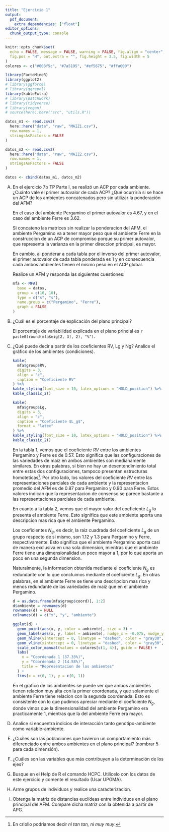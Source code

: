 ```yaml
---
title: "Ejercicio 1"
output: 
  pdf_document:
    extra_dependencies: ["float"]
editor_options: 
  chunk_output_type: console
---
```


```r
knitr::opts_chunk$set(
  echo = FALSE, message = FALSE, warning = FALSE, fig.align = "center",
  fig.pos = "H", out.extra = "", fig.height = 3.5, fig.width = 5
)
colores <- c("#003f5c", "#7a5195", "#ef5675", "#ffa600")
```

```r
library(FactoMineR)
library(ggplot2)
# library(ggforce)
# library(ggrepel)
library(kableExtra)
# library(patchwork)
# library(tidyverse)
# library(vegan)
# source(here::here("src", "utils.R"))
```

```r
datos_m1 <- read.csv2(
  here::here("data", "raw", "MAIZ1.csv"), 
  row.names = 1, 
  stringsAsFactors = FALSE
)

datos_m2 <- read.csv2(
  here::here("data", "raw", "MAIZ2.csv"), 
  row.names = 1, 
  stringsAsFactors = FALSE
)

datos <- cbind(datos_m1, datos_m2)
```

A) En el ejercicio 7b TP Parte I, se realizó un ACP por cada ambiente. ¿Cuánto 
vale el primer autovalor de cada ACP? ¿Qué ocurriría si se hace un ACP de los 
ambientes concatenados pero sin utilizar la ponderación del AFM?
    
    En el caso del ambiente Pergamino el primer autovalor es 4.67, y en el caso 
    del ambiente Ferre es 3.62.

    Si concateno las matrices sin realizar la ponderacion del AFM, el ambiente
    Pergamino va a tener mayor peso que el ambiente Ferre en la construccion de
    un ACP de compromiso porque su primer autovalor, que representa la varianza
    en la primer direccion principal, es mayor.
    
    En cambio, al ponderar a cada tabla por el inverso del primer autovalor, 
    el primer autovalor de cada tabla ponderada es 1 y en consecuencia cada
    ambos ambientes tienen el mismo peso en el ACP global.
    
    Realice un AFM y responda las siguientes cuestiones: 
  

    ```r
    mfa <- MFA(
      base = datos, 
      group = c(10, 10), 
      type = c("s", "s"), 
      name.group = c("Pergamino", "Ferre"),
      graph = FALSE
    )
    ```  
    
A) ¿Cuál es el porcentaje de explicación del plano principal? 

    El porcentaje de variabilidad explicada en el plano princial es 
    `r paste0(round(mfa$eig[2, 3], 2), "%")`.

A) ¿Qué puede decir a partir de los coeficientes RV, Lg y Ng? Analice el gráfico 
de los ambientes (condiciones). 

    ```r
    kable(
      mfa$group$RV, 
      digits = 3,
      align = "c",
      caption = "Coeficiente RV"
    ) %>% 
    kable_styling(font_size = 10, latex_options = "HOLD_position") %>% 
    kable_classic_2() 
    ```

    ```r
    kable(
      mfa$group$Lg, 
      digits = 3,
      align = "c",
      caption = "Coeficiente $L_g$",
      format = "latex"
    ) %>% 
    kable_styling(font_size = 10, latex_options = "HOLD_position") %>% 
    kable_classic_2() 
    ```

    En la tabla 1, vemos que el coeficiente $RV$ entre los ambientes Pergamino
    y Ferre es de 0.57. Esto significa que las configuraciones de las variedades
    de maiz en ambos ambientes son medianamente similares. En otras palabras,
    si bien no hay un desentendimiento total entre estas dos configuraciones,
    tampoco presentan estructuras homoteticas^[En criollo podriamos decir _ni tan tan, ni muy muy_.].
    Por otro lado, los valores del coeficiente $RV$ entre las representaciones
    parciales de cada ambiente y la representacion promedio del AFM es de
    0.87  para Pergamino y 0.90 para Ferre. Estos valores indican que la 
    representacion de consenso se parece bastante a las representaciones
    parciales de cada ambiente.

    En cuanto a la tabla 2, vemos que el mayor valor del coeficiente $L_g$ lo 
    presenta el ambiente Ferre. Esto significa que este ambiente aporta una 
    descripcion mas rica que el ambiente Pergamino.
    
    Los coeficientes $N_g$, es decir, la raiz cuadrada del coeficiente $L_g$
    de un grupo respecto de si mismo, son 1.12 y 1.3 para Pergamino y Ferre,
    respectivamente. Esto significa que el ambiente Pergamino aporta casi de
    manera exclusiva en una sola dimension, mientras que el ambiente Ferre 
    tiene una dimensionalidad un poco mayor a 1, por lo que aporta un poco
    en una segunda dimension.
    
    Naturalmente, la informacion obtenida mediante el coeficiente $N_g$ es 
    redundante con lo que concluimos mediante el coeficiente $L_g$. En otras
    palabras, en el ambiente Ferre se tiene una descripcion mas rica y 
    menos redundante de las variedades de maiz que en el ambiente Pergamino. 
    
    ```r
    d = as.data.frame(mfa$group$coord)[, 1:2]
    d$ambiente = rownames(d)
    rownames(d) = NULL
    colnames(d) = c("x", "y", "ambiente")
    
    ggplot(d) +
      geom_point(aes(x, y, color = ambiente), size = 3) + 
      geom_label(aes(x, y, label = ambiente), nudge_x = -0.075, nudge_y = -0.075) + 
      geom_hline(yintercept = 0, linetype = "dashed", color = "gray30", alpha = 0.5) +
      geom_vline(xintercept = 0, linetype = "dashed", color = "gray30", alpha = 0.5) +
      scale_color_manual(values = colores[c(1, 4)], guide = FALSE) + 
      labs(
        x = "Coordenada 1 (37.33%)",
        y = "Coordenada 2 (14.58%)",
        title = "Representacion de los ambientes"
      ) +
      lims(x = c(0, 1), y = c(0, 1))
    ```
    
    En el grafico de los ambientes se puede ver que ambos ambientes tienen
    relacion muy alta con la primer coordenada, y que solamente el ambiente
    Ferre tiene relacion con la segunda coordenada. Esto es consistente con lo
    que pudimos apreciar mediante el coeficiente $N_g$, donde vimos que la 
    dimensionalidad del ambiente Pergamino era practicamente 1, mientras que 
    la del ambiente Ferre era mayor.

    
A) Analice si encuentra indicios de interacción tanto genotipo-ambiente como 
variable-ambiente. 



A) ¿Cuáles son las poblaciones que tuvieron un comportamiento más diferenciado 
entre ambos ambientes en el plano principal? (nombrar 5 para cada dimensión). 


A) ¿Cuáles son las variables que más contribuyen a la determinación de los ejes? 


A) Busque en el Help de R el comando HCPC. Utilícelo con los datos de este 
ejercicio y comente el resultado (Usar UPGMA). 


A) Arme grupos de individuos y realice una caracterización. 


A) Obtenga la matriz de distancias euclídeas entre individuos en el plano 
principal del AFM. Compare dicha matriz con la obtenida a partir de APG. 